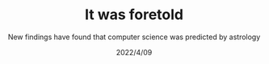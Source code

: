 ---
title: "It was foretold"
subtitle: "New findings have found that computer science was predicted by astrology"
date: "2022/4/09"
hero_image: "./Chart.jpg"
hero_image_alt: "FORETOLD"
ad: "0"
---